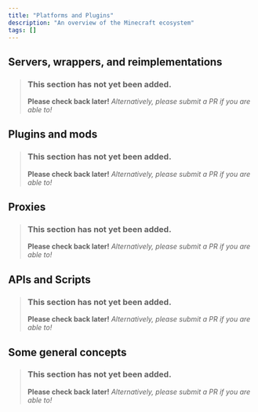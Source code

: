 ```yaml
---
title: "Platforms and Plugins"
description: "An overview of the Minecraft ecosystem"
tags: []
---
```


## Servers, wrappers, and reimplementations 
> ### This section has not yet been added.
> **Please check back later!** *Alternatively, please submit a PR if you are able to!*
<v comment="What a server is, what the MC server does, difference between the bukkit and minestom approaches. Main options in the ecosystem including description of bukkit forks, sponge, etc. Probably also worth mentioning adjacent ecosystems including modded and legacy. Good place to add warning about hybrids." />

## Plugins and mods
> ### This section has not yet been added.
> **Please check back later!** *Alternatively, please submit a PR if you are able to!*
<v comment="Explaining how people can use server apis to make things that do stuff." />

## Proxies
> ### This section has not yet been added.
> **Please check back later!** *Alternatively, please submit a PR if you are able to!*
<v comment="Explanation of the entire concept, list major ones including velocity, geyser, and via. Explanation of the latter ones." />

## APIs and Scripts
> ### This section has not yet been added.
> **Please check back later!** *Alternatively, please submit a PR if you are able to!*
<v comment="Explain what languages are, importance of java and its role. Explanation fo what skript and methodscript do, when they might make sense and when they do not." />

## Some general concepts
> ### This section has not yet been added.
> **Please check back later!** *Alternatively, please submit a PR if you are able to!*
<v comment="MC terms. Chunks, worlds, nbt, nms, basically a catch all for whatever random stuff ends up missing from this section of the site." />